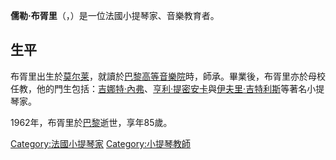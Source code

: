 {{Multiple issues|
{{Notability Unreferenced|time=2020-08-17T05:19:43+00:00}}
{{Unreferenced|time=2020-08-17T05:19:43+00:00}}
}}

'''儒勒·布胥里'''（{{lang-fr|Jules Boucherit}}，{{bd|1877年|3月29日|1962年|4月1日}}）是一位法國小提琴家、音樂教育者。

== 生平 ==
布胥里出生於[[莫尔莱|莫尔莱]]，就讀於[[巴黎國立高等音樂舞蹈學院|巴黎高等音樂院]]時，師承{{tsl|fr|Jules Garcin|儒勒·伽桑}}。畢業後，布胥里亦於母校任教，他的門生包括：[[吉娜特·內弗|吉娜特·內弗]]、[[亨利·提密安卡|亨利·提密安卡]]與[[伊夫里·吉特利斯|伊夫里·吉特利斯]]等著名小提琴家。

1962年，布胥里於[[巴黎|巴黎]]逝世，享年85歲。

{{stub|法國人物}}

{{Authority control}}
[[Category:法國小提琴家|Category:法國小提琴家]]
[[Category:小提琴教師|Category:小提琴教師]]